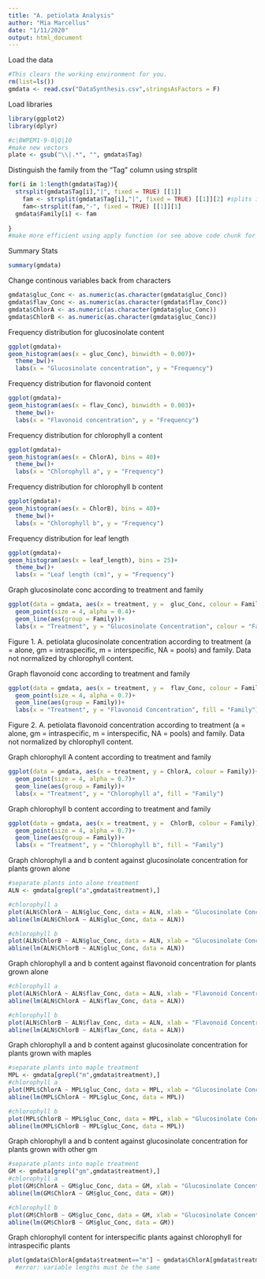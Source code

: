 ```yaml
---
title: "A. petiolata Analysis"
author: "Mia Marcellus"
date: "1/11/2020"
output: html_document
---
```

Load the data

```r
#This clears the working environment for you.
rm(list=ls())
gmdata <- read.csv("DataSynthesis.csv",stringsAsFactors = F)
```

Load libraries
```r
library(ggplot2)
library(dplyr)
```

```r

#c|BWPEM1-9-0|Q|10
#make new vectors
plate <- gsub("\\|.*", "", gmdata$Tag)
```

Distinguish the family from the "Tag" column using strsplit
```r
for(i in 1:length(gmdata$Tag)){
  strsplit(gmdata$Tag[i],"|", fixed = TRUE) [[1]]
    fam <- strsplit(gmdata$Tag[i],"|", fixed = TRUE) [[1]][2] #splits into family
    fam<-strsplit(fam,"-", fixed = TRUE) [[1]][1]
  gmdata$Family[i] <- fam
  
}
#make more efficient using apply function (or see above code chunk for more efficient way)
```

Summary Stats
```r
summary(gmdata)
```
Change continous variables back from characters
```r
gmdata$gluc_Conc <- as.numeric(as.character(gmdata$gluc_Conc))
gmdata$flav_Conc <- as.numeric(as.character(gmdata$flav_Conc))
gmdata$ChlorA <- as.numeric(as.character(gmdata$gluc_Conc))
gmdata$ChlorB <- as.numeric(as.character(gmdata$gluc_Conc))


```

Frequency distribution for glucosinolate content
```r
ggplot(gmdata)+
geom_histogram(aes(x = gluc_Conc), binwidth = 0.007)+
  theme_bw()+
  labs(x = "Glucosinolate concentration", y = "Frequency")
```

Frequency distribution for flavonoid content
```r
ggplot(gmdata)+
geom_histogram(aes(x = flav_Conc), binwidth = 0.003)+
  theme_bw()+
  labs(x = "Flavonoid concentration", y = "Frequency")
```

Frequency distribution for chlorophyll a content
```r
ggplot(gmdata)+
geom_histogram(aes(x = ChlorA), bins = 40)+
  theme_bw()+
  labs(x = "Chlorophyll a", y = "Frequency")
```

Frequency distribution for chlorophyll b content
```r
ggplot(gmdata)+
geom_histogram(aes(x = ChlorB), bins = 40)+
  theme_bw()+
  labs(x = "Chlorophyll b", y = "Frequency")
```

Frequency distribution for leaf length
```r
ggplot(gmdata)+
geom_histogram(aes(x = leaf_length), bins = 25)+
  theme_bw()+
  labs(x = "Leaf length (cm)", y = "Frequency")
```


Graph glucosinolate conc according to treatment and family
```r
ggplot(data = gmdata, aes(x = treatment, y =  gluc_Conc, colour = Family))+
  geom_point(size = 4, alpha = 0.4)+
  geom_line(aes(group = Family))+
  labs(x = "Treatment", y = "Glucosinolate Concentration", colour = "Family")


```
Figure 1. A. petiolata glucosinolate concentration according to treatment (a = alone, gm = intraspecific, m = interspecific, NA = pools) and family. Data not normalized by chlorophyll content. 

Graph flavonoid conc according to treatment and family
```r
ggplot(data = gmdata, aes(x = treatment, y =  flav_Conc, colour = Family))+
  geom_point(size = 4, alpha = 0.7)+
  geom_line(aes(group = Family))+
  labs(x = "Treatment", y = "Flavonoid Concentration", fill = "Family")
```
Figure 2. A. petiolata flavonoid concentration according to treatment (a = alone, gm = intraspecific, m = interspecific, NA = pools) and family. Data not normalized by chlorophyll content.

Graph chlorophyll A content according to treatment and family
```r
ggplot(data = gmdata, aes(x = treatment, y = ChlorA, colour = Family))+
  geom_point(size = 4, alpha = 0.7)+
  geom_line(aes(group = Family))+
  labs(x = "Treatment", y = "Chlorophyll a", fill = "Family")
```

Graph chlorophyll b content according to treatment and family
```r
ggplot(data = gmdata, aes(x = treatment, y =  ChlorB, colour = Family))+
  geom_point(size = 4, alpha = 0.7)+
  geom_line(aes(group = Family))+
  labs(x = "Treatment", y = "Chlorophyll b", fill = "Family")
```

Graph chlorophyll a and b content against glucosinolate concentration for plants grown alone
```r
#separate plants into alone treatment
ALN <- gmdata[grepl("a",gmdata$treatment),]

#chlorophyll a
plot(ALN$ChlorA ~ ALN$gluc_Conc, data = ALN, xlab = "Glucosinolate Concentration", ylab = "Chlorophyll a Content")
abline(lm(ALN$ChlorA ~ ALN$gluc_Conc, data = ALN))

#chlorophyll b
plot(ALN$ChlorB ~ ALN$gluc_Conc, data = ALN, xlab = "Glucosinolate Concentration", ylab = "Chlorophyll b Content")
abline(lm(ALN$ChlorB ~ ALN$gluc_Conc, data = ALN))
```

Graph chlorophyll a and b content against flavonoid concentration for plants grown alone
```r
#chlorophyll a
plot(ALN$ChlorA ~ ALN$flav_Conc, data = ALN, xlab = "Flavonoid Concentration", ylab = "Chlorophyll a Content")
abline(lm(ALN$ChlorA ~ ALN$flav_Conc, data = ALN))

#chlorophyll b
plot(ALN$ChlorB ~ ALN$flav_Conc, data = ALN, xlab = "Flavonoid Concentration", ylab = "Chlorophyll b Content")
abline(lm(ALN$ChlorB ~ ALN$flav_Conc, data = ALN))
```

Graph chlorophyll a and b content against glucosinolate concentration for plants grown with maples
```r
#separate plants into maple treatment
MPL <- gmdata[grepl("m",gmdata$treatment),]
#chlorophyll a
plot(MPL$ChlorA ~ MPL$gluc_Conc, data = MPL, xlab = "Glucosinolate Concentration", ylab = "Chlorophyll a Content")
abline(lm(MPL$ChlorA ~ MPL$gluc_Conc, data = MPL))

#chlorophyll b
plot(MPL$ChlorB ~ MPL$gluc_Conc, data = MPL, xlab = "Glucosinolate Concentration", ylab = "Chlorophyll b Content")
abline(lm(MPL$ChlorB ~ MPL$gluc_Conc, data = MPL))
```
Graph chlorophyll a and b content against glucosinolate concentration for plants grown with other gm
```r
#separate plants into maple treatment
GM <- gmdata[grepl("gm",gmdata$treatment),]
#chlorophyll a
plot(GM$ChlorA ~ GM$gluc_Conc, data = GM, xlab = "Glucosinolate Concentration", ylab = "Chlorophyll a Content")
abline(lm(GM$ChlorA ~ GM$gluc_Conc, data = GM))

#chlorophyll b
plot(GM$ChlorB ~ GM$gluc_Conc, data = GM, xlab = "Glucosinolate Concentration", ylab = "Chlorophyll b Content")
abline(lm(GM$ChlorB ~ GM$gluc_Conc, data = GM))
```

Graph chlorophyll content for interspecific plants against chlorophyll for intraspecific plants
```r
plot(gmdata$ChlorA[gmdata$treatment=="m"] ~ gmdata$ChlorA[gmdata$treatment=="gm"])
  #error: variable lengths must be the same                                                  
```



